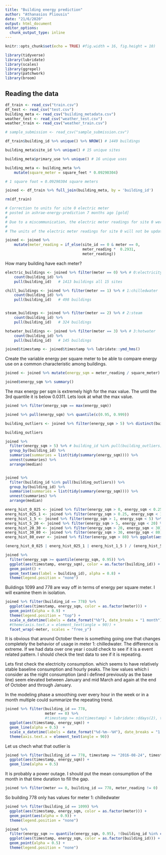 ```yaml
---
title: "Building energy prediction"
author: "Athanasios Pliousis"
date: "21/6/2020"
output: html_document
editor_options: 
  chunk_output_type: inline
---
```


```r
knitr::opts_chunk$set(echo = TRUE) #fig.width = 16, fig.height = 10)

library(tidyverse)
library(lubridate)
library(scales)
library(ggrepel)
library(patchwork)
library(broom)
```

## Reading the data

```r
df_train <- read_csv("train.csv")
df_test <- read_csv("test.csv")
building_meta <- read_csv("building_metadata.csv")
weather_test <- read_csv("weather_test.csv")
weather_train <- read_csv("weather_train.csv")

# sample_submission <- read_csv("sample_submission.csv")
```


```r

df_train$building_id %>% unique() %>% NROW() # 1449 buildings

building_meta$site_id %>% unique() # 15 unique sites

building_meta$primary_use %>% unique() # 16 unique uses

```


```r

building_meta <- building_meta %>% 
    mutate(square_meter = square_feet * 0.09290304) 

# 1 square foot = 0.09290304 square meters
```

```r
joined <- df_train %>% full_join(building_meta, by = 'building_id')

rm(df_train)
```



```r
# Correction to units for site 0 electric meter
# posted in ashrae-energy-prediction 7 months ago [gold]
# 
# Due to a miscommunication, the electric meter readings for site 0 were not properly converted to units of kWh and are in kBTU. We apologize for the error and the resulting inconvenience.
# 
# The units of the electric meter readings for site 0 will not be updated (i.e., they will remain as is), since this could potentially disrupt the workflows and models of many teams. For models that are sensitive to units/absolute values, the issue can be avoided with the right conversion factors. Multiply by 0.2931 to get to model inputs into kWh like the other sites, and 3.4118 to get back to kBTU for scoring.

joined <- joined %>% 
    mutate(meter_reading = if_else(site_id == 0 & meter == 0, 
                                   meter_reading *  0.2931,
                                   meter_reading))
```


How many building have each meter?
```r
electric_buildings <- joined %>% filter(meter == 0) %>% # 0:electricity
    count(building_id) %>% 
    pull(building_id)   # 1413 buildings all 15 sites

chill_buildings <- joined %>% filter(meter == 1) %>% # 1:chilledwater
    count(building_id) %>% 
    pull(building_id)   # 498 buildings


steam_buildings <- joined %>% filter(meter == 2) %>% # 2:steam
    count(building_id) %>% 
    pull(building_id)   # 324 buildings

hotwater_buildings <- joined %>% filter(meter == 3) %>% # 3:hotwater
    count(building_id) %>% 
    pull(building_id)   # 145 buildings


```



```r
joined$timestamp <- joined$timestamp %>% lubridate::ymd_hms()
```


Create the variable energy per square meter to be able to compare energy use on a common characteristic among buildings.

```r
joined <- joined %>% mutate(energy_sqm = meter_reading / square_meter)
```

```r
joined$energy_sqm %>% summary()

```

The max energy per sqm is extremely high for the max value. The until the 3rd quantile it is below 0.0311.
Lets look at what the max value.

```r
joined %>% filter(energy_sqm == max(energy_sqm))
```


```r
joined %>% pull(energy_sqm) %>% quantile(c(0.95, 0.999))


```


```r
building_outliers <- joined %>% filter(energy_sqm > 5) %>% distinct(building_id) %>% arrange(building_id)

building_outliers
```



```r
joined %>% 
  filter(energy_sqm > 5) %>% # building_id %in% pull(building_outliers)
  group_by(building_id) %>% 
  summarise(summaries = list(tidy(summary(energy_sqm)))) %>% 
  unnest(summaries) %>% 
  arrange(median)



```


```r
joined %>% 
  filter(building_id %in% pull(building_outliers)) %>% 
  group_by(building_id) %>% 
  summarise(summaries = list(tidy(summary(energy_sqm)))) %>% 
  unnest(summaries) %>% 
  arrange(median)
```



```r
energ_hist_0_025 <- joined %>% filter(energy_sqm > 0, energy_sqm < 0.25) %>% ggplot(aes(energy_sqm)) + geom_histogram(binwidth = 0.001)
energ_hist_025_1 <- joined %>% filter(energy_sqm > 0.25, energy_sqm < 1) %>% ggplot(aes(energy_sqm)) + geom_histogram(binwidth = 0.001)
energ_hist_1_5 <- joined %>% filter(energy_sqm > 1, energy_sqm < 5) %>% ggplot(aes(energy_sqm)) + geom_histogram(binwidth = 0.1)
energ_hist_5_20 <- joined %>% filter(energy_sqm > 5, energy_sqm < 20) %>% ggplot(aes(energy_sqm)) + geom_histogram(binwidth = 0.1)
energ_hist_20_30 <- joined %>% filter(energy_sqm > 20, energy_sqm < 30) %>% ggplot(aes(energy_sqm)) + geom_histogram(binwidth = 0.1)
energ_hist_30_80 <- joined %>% filter(energy_sqm > 30, energy_sqm < 80) %>% ggplot(aes(energy_sqm)) + geom_histogram(binwidth = 1)
energ_hist_80_over <- joined %>% filter(energy_sqm > 80) %>% ggplot(aes(energy_sqm)) + geom_histogram(binwidth = 1)

(energ_hist_0_025 | energ_hist_025_1 | energ_hist_1_5 ) / (energ_hist_5_20 | energ_hist_20_30 | energ_hist_30_80) / energ_hist_80_over

```



```r
joined %>% 
  filter(energy_sqm >= quantile(energy_sqm, 0.95)) %>% 
  ggplot(aes(timestamp, energy_sqm), color = as.factor(building_id)) + 
  geom_point() +
  geom_text(aes(label = building_id), alpha = 0.8) +
  theme(legend.position = "none")

```

Buildings 1099 and 778 are way off in terms of energy per square meter. I will examine them in isolation.

```r
joined %>% filter(building_id == 778) %>% 
  ggplot(aes(timestamp, energy_sqm, color = as.factor(meter))) + 
  geom_point(alpha = 0.9) + 
  theme(legend.position = "top") +
  scale_x_datetime(labels = date_format("%b"), date_breaks = "1 month") +  
  #theme(axis.text.x = element_text(angle = 90)) +
  facet_wrap(~meter, scales = "free_y")

```
It is obvious that around October there is something going one that changes completely the behavior of usage in meter 1: chilledwater. The difference is extreme. If we had data over one year i could check to see if it is a event related pattern. I should check the test data to see if it is repeating.

Lets first check the electricity consumption. which seems to have relatively stable baseline consumption and hourly peaks. 
The low values which i consider as the night consumption (and i defined previously as the base line) seem elevated between January and mid March and again at the end of October and through January.

In the modeling phase a smoothing over every hour in the week or in a month multiple could summarize the repeating trend. 


```r
joined %>% filter(building_id == 778, 
                  meter == 0) %>% 
                  #timestamp >= min(timestamp) + lubridate::ddays(2), timestamp <= min(timestamp) + lubridate::ddays(4)) %>%  
  ggplot(aes(timestamp, energy_sqm)) + 
  geom_line(alpha = 0.5)  +
  scale_x_datetime(labels = date_format("%d-%m--%H"), date_breaks = "1 month") +  
  theme(axis.text.x = element_text(angle = 90))


```
Let us chech what that outlier is 

```r
joined %>% filter(building_id == 778, timestamp >= "2016-08-24", timestamp < "2016-08-25") %>% 
  ggplot(aes(timestamp, energy_sqm)) + 
  geom_line(alpha = 0.5)
```
It is probably a power outage. I should put the mean consumption of the month in that time duration to fill the gap.




```r
joined %>% filter(meter == 0, building_id == 778, meter_reading != 0)
```



So building 778 only has values for meter 1: chilledwater


```r
joined %>% filter(building_id == 1099) %>% 
  ggplot(aes(timestamp, energy_sqm, color = as.factor(meter))) + 
  geom_point(aes(alpha = 0.9)) + 
  theme(legend.position = "none")

```


```r
joined %>% 
  filter(energy_sqm >= quantile(energy_sqm, 0.95), !(building_id %in% c(778, 1099))) %>% 
  ggplot(aes(timestamp, energy_sqm, color = as.factor(building_id))) + 
  geom_point(alpha = 0.5) + 
  theme(legend.position = "none")

```









